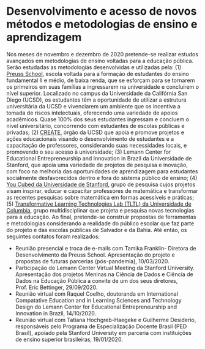 # Desenvolvimento e acesso de novos métodos e metodologias de ensino e aprendizagem {#ensaprend}

Nos meses de novembro e dezembro de 2020 pretende-se realizar estudos avançados em metodologias de ensino voltadas para a educação pública. Serão estudadas as metodologias desenvolvidas e utilizadas pela: (1) [Preuss School](https://preuss.ucsd.edu/), escola voltada para a formação de estudantes do ensino fundamental II e médio, de baixa renda, que se esforçam para se tornarem os primeiros em suas famílias a ingressarem na universidade e concluírem o nível superior. Localizado no campus da Universidade da Califórnia San Diego (UCSD), os estudantes têm a oportunidade de utilizar a estrutura universitária da UCSD e vivenciarem um ambiente que os incentiva a tomada de riscos intelectuais, oferecendo uma variedade de apoios acadêmicos. Quase 100% dos seus estudantes ingressam e concluem o nível universitário, concorrendo com estudantes de escolas públicas e privadas; (2) [CREATE](https://create.ucsd.edu/), órgão da UCSD que apoia e promove projetos e ações educacionais visando o desenvolvimento de estudantes e a capacitação de professores, considerando suas necessidades locais, e promovendo o seu acesso à universidade; (3) Lemann Center for Educational Entrepreneurship and Innovation in Brazil da Universidade de Stanford, que apoia uma variedade de projetos de pesquisa e inovação, com foco na melhoria das oportunidades de aprendizagem para estudantes socialmente desfavorecidos dentro e fora do sistema público de ensino; (4) [You Cubed da Universidade de Stanford](https://www.youcubed.org/), grupo de pesquisa cujos projetos visam inspirar, educar e capacitar professores de matemática e transformar as recentes pesquisas sobre matemática em formas acessíveis e práticas; (5) [Transformative Learning Technologies Lab (TLTL) da Universidade de Columbia](https://tltlab.org/), grupo multidisciplinar que projeta e pesquisa novas tecnologias para a educação. Ao final, pretende-se construir propostas de ferramentas e metodologias considerando a realidade do público escolar que faz parte do projeto e das escolas públicas de Salvador e da Bahia. Até então, os seguintes contatos foram realizados:

 - Reunião presencial e troca de e-mails com Tamika Franklin- Diretora de Desenvolvimento da Preuss School. Apresentação do projeto e propostas de futuras parcerias (pós-pandemia), 10/03/2020.
 - Participação do Lemann Center Virtual Meeting da Stanford University. Apresentação dos projetos Meninas na Ciência de Dados e Ciência de Dados na Educação Pública a convite de um dos seus diretores, Prof. Eric Bettinger, 29/09/2020.
 - Reunião virtual com Raquel Coelho, doutoranda em International Compatative Education and in Learning Sciences and Technology Design do Lemann Center for Educational Entrepreneurship and Innovation in Brazil, 14/10/2020.
 - Reunião virtual com Tatiana Hochgreb-Haegeke e Guilherme Desiderio, responsáveis pelo Programa de Especialização Docente Brasil (PED Brasil), apoiado pela Stanford University em parceria com instituições de ensino superior brasileiras, 19/01/2020.

